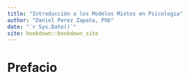 ```yaml
--- 
title: "Introducción a los Modelos Mixtos en Psicologia"
author: "Daniel Perez Zapata, PhD"
date: "`r Sys.Date()`"
site: bookdown::bookdown_site
---
```


# Prefacio

